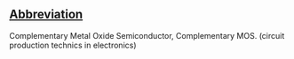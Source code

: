 ==[[Wiktionary:List of acronyms and abbreviations|Abbreviation]]==

Complementary Metal Oxide Semiconductor, Complementary MOS. (circuit production technics in electronics)